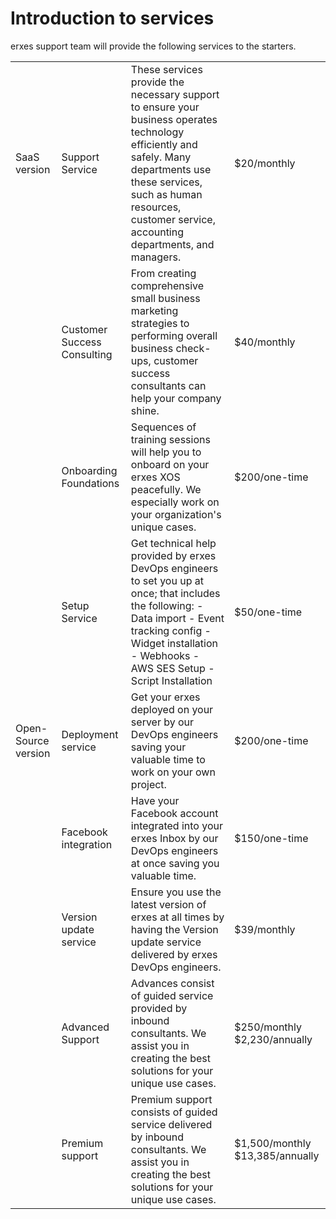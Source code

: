 # Introduction to services
erxes support team will provide the following services to the starters.

| | | | |
|  - | ---- | ----------- | ------ |
| SaaS version | Support Service | These services provide the necessary support to ensure your business operates technology efficiently and safely. Many departments use these services, such as human resources, customer service, accounting departments, and managers. | $20/monthly |
| | Customer Success Consulting | From creating comprehensive small business marketing strategies to performing overall business check-ups, customer success consultants can help your company shine. | $40/monthly |
| | Onboarding Foundations | Sequences of training sessions will help you to onboard on your erxes XOS peacefully. We especially work on your organization's unique cases. | $200/one-time |
| | Setup Service | Get technical help provided by erxes DevOps engineers to set you up at once; that includes the following: - Data import - Event tracking config - Widget installation - Webhooks - AWS SES Setup - Script Installation | $50/one-time |
| Open-Source version | Deployment service | Get your erxes deployed on your server by our DevOps engineers saving your valuable time to work on your own project. | $200/one-time |
| | Facebook integration | Have your Facebook account integrated into your erxes Inbox by our DevOps engineers at once saving you valuable time. | $150/one-time |
| | Version update service | Ensure you use the latest version of erxes at all times by having the Version update service delivered by erxes DevOps engineers. | $39/monthly |
| | Advanced Support | Advances consist of guided service provided by inbound consultants. We assist you in creating the best solutions for your unique use cases. | $250/monthly     $2,230/annually |
| | Premium support | Premium support consists of guided service delivered by inbound consultants. We assist you in creating the best solutions for your unique use cases. | $1,500/monthly    $13,385/annually |

